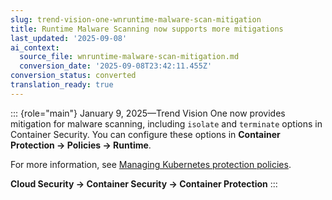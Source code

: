 ```yaml
---
slug: trend-vision-one-wnruntime-malware-scan-mitigation
title: Runtime Malware Scanning now supports more mitigations
last_updated: '2025-09-08'
ai_context:
  source_file: wnruntime-malware-scan-mitigation.md
  conversion_date: '2025-09-08T23:42:11.455Z'
conversion_status: converted
translation_ready: true
---
```


::: {role="main"}
January 9, 2025—Trend Vision One now provides mitigation for malware scanning, including `isolate` and `terminate` options in Container Security. You can configure these options in **Container Protection → Policies → Runtime**.

For more information, see [Managing Kubernetes protection policies](kubernetes-protection-policies.mdx).

**Cloud Security → Container Security → Container Protection**
:::
